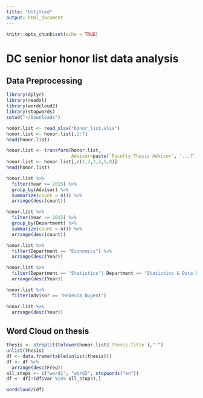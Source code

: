 ```yaml
---
title: "Untitled"
output: html_document
---
```


```r
knitr::opts_chunk$set(echo = TRUE)
```

# DC senior honor list data analysis

## Data Preprocessing
```r
library(dplyr)
library(readxl)
library(wordcloud2)
library(stopwords)
setwd("~/Downloads")
```

```r
honor.list <- read_xlsx("honor_list.xlsx")
honor.list <- honor.list[,1:7]
head(honor.list)
```

```r
honor.list <- transform(honor.list, 
                        Advisor=paste(`Faculty Thesis Advisor`, `...7`, sep=" "))
honor.list <- honor.list[,c(1,2,3,4,5,8)]
head(honor.list)
```

```r

honor.list %>%
  filter(Year >= 2015) %>%
  group_by(Advisor) %>%
  summarize(count = n()) %>%
  arrange(desc(count))
```

```r
honor.list %>%
  filter(Year >= 2015) %>%
  group_by(Department) %>%
  summarize(count = n()) %>%
  arrange(desc(count))
```

```r
honor.list %>%
  filter(Department == "Economics") %>%
  arrange(desc(Year))
```
```r
honor.list %>%
  filter(Department == "Statistics"| Department == "Statistics & Data Science") %>%
  arrange(desc(Year))
```

```r
honor.list %>%
  filter(Advisor == "Rebecca Nugent")

```

```r
honor.list %>%
  arrange(desc(Year))
```

## Word Cloud on thesis
```r
thesis <- strsplit(tolower(honor.list$`Thesis.Title`)," ")
unlist(thesis)
df <- data.frame(table(unlist(thesis))) 
df <- df %>%
  arrange(desc(Freq))
all_stops <- c("word1", "word2", stopwords("en"))
df <- df[!(df$Var %in% all_stops),]
```

```r
wordcloud2(df)
```